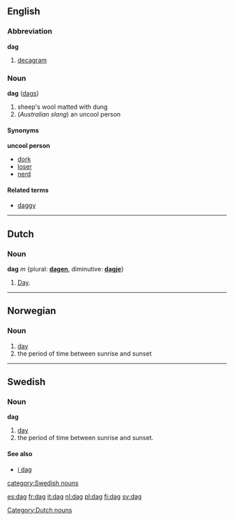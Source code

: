 {{See|Dag}}

==English==
===Abbreviation===
'''dag'''

# [[decagram]]

===Noun===
'''dag''' ([[dags]])

#sheep's wool matted with dung
#(''Australian slang'') an uncool person

====Synonyms====
'''uncool person'''
*[[dork]]
*[[loser]]
*[[nerd]]

====Related terms====
*[[daggy]]

----
==Dutch==
===Noun===
'''dag''' ''m'' {plural: '''[[dagen]]''', diminutive: '''[[dagje]]'''}
#[[day|Day]].

[[Category:Dutch nouns]]

----

==Norwegian==
===Noun===
{{no-noun-m1|dag}}

#[[day]]
#the period of time between sunrise and sunset

----
==Swedish==
{{sv-noun|gender=Common|dag|dagen|dagar|dagarna|dags|dagens|dagars|dagarnas}}
===Noun===
'''dag''' 

#[[day]]
#the period of time between sunrise and sunset.

====See also====
*[[i dag]]

[[category:Swedish nouns]]

[[es:dag]]
[[fr:dag]]
[[it:dag]]
[[nl:dag]]
[[pl:dag]]
[[fi:dag]]
[[sv:dag]]